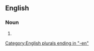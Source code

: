 ==English==

===Noun===
{{head|en|noun form}}

# {{plural of|en|laundryman}}

[[Category:English plurals ending in "-en"]]